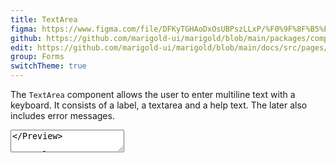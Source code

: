 ```yaml
---
title: TextArea
figma: https://www.figma.com/file/DFKyTGHAoDxOsUBPszLLxP/%F0%9F%8F%B5%EF%B8%8FMarigold?node-id=454%3A1
github: https://github.com/marigold-ui/marigold/blob/main/packages/components/src/TextArea/TextArea.tsx
edit: https://github.com/marigold-ui/marigold/blob/main/docs/src/pages/components/text-area.mdx
group: Forms
switchTheme: true
---
```


The `TextArea` component allows the user to enter multiline text with a keyboard. It consists of a label, a textarea and a help text. The later also includes error messages.

<Preview>
  <TextArea
    label="Enter a story"
    description="Anything you want to tell me!?"
  />
</Preview>

```tsx
import { TextArea } from '@marigold/components';
```

## Props

<PropsTable
  props={[
    {
      property: 'label',
      type: 'ReactNode',
      description: 'The label text.',
      default: '',
    },
    {
      property: 'description',
      type: 'ReactNode',
      description: 'A helpful text.',
      default: '',
    },
    {
      property: 'errorMessage',
      type: 'ReactNode',
      description: 'An error message.',
      default: '',
    },
    {
      property: 'error',
      type: 'boolean',
      description:
        'If true, the is considered invalid and if set the errorMessage is shown instead of the description.',
      default: 'false',
    },
    {
      property: 'value',
      type: 'string',
      description: 'The value of the field.',
      default: '',
    },
    {
      property: 'disabled',
      type: 'boolean',
      description: 'If true, the input is disabled.',
      default: 'false',
    },
    {
      property: 'required',
      type: 'boolean',
      description: 'If true, the input is required.',
      default: 'false',
    },
    {
      property: 'readOnly',
      type: 'boolean',
      description: 'If true, the input is readOnly.',
      default: 'false',
    },
    {
      property: 'onChange',
      type: 'function',
      description:
        "A callback function that is called with the input's current value when the input value changes.",
      default: '',
    },
    {
      property: '...',
      type: '',
      description: 'Yes you can use all regular attributes of textarea!',
      default: '',
    },
  ]}
/>

## Examples

### Simple TextArea

```tsx preview file=components/TextArea/text-area-basic.demo.tsx

```

### Disabled Textarea

```tsx preview file=components/TextArea/text-area-disabled.demo.tsx

```

### Required Textarea

```tsx preview file=components/TextArea/text-area-req.demo.tsx

```

### Error Textarea

```tsx preview file=components/TextArea/text-area-error.demo.tsx

```
